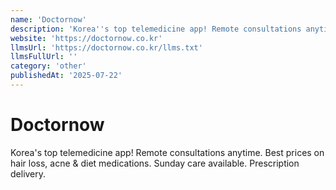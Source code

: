```yaml
---
name: 'Doctornow'
description: 'Korea''s top telemedicine app! Remote consultations anytime. Best prices on hair loss, acne & diet medications. Sunday care available. Prescription delivery.'
website: 'https://doctornow.co.kr'
llmsUrl: 'https://doctornow.co.kr/llms.txt'
llmsFullUrl: ''
category: 'other'
publishedAt: '2025-07-22'
---
```


# Doctornow

Korea's top telemedicine app! Remote consultations anytime. Best prices on hair loss, acne & diet medications. Sunday care available. Prescription delivery.
